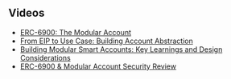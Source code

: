 ## Videos

- [ERC-6900: The Modular Account ](https://youtu.be/YHy_d1pvtsw?si=1DCfzF8dWWCvVj3q)
- [From EIP to Use Case: Building Account Abstraction](https://youtu.be/UFdTi1-Ptts?si=zsJ1a5lfhh75gTjq)
- [Building Modular Smart Accounts: Key Learnings and Design Considerations](https://youtu.be/8dS-nsZnlzw?si=K7TRzjB2JVB5ZzD5)
- [ERC-6900 & Modular Account Security Review](https://youtu.be/P3ZGSLjCZ5E?si=4VxCOVa6_76Gz8pd)
